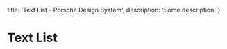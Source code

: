 
  title: 'Text List - Porsche Design System',
  description: 'Some description'
}

# Text List <ComponentStatus tagName="p-text-list"></ComponentStatus>

<TableOfContents headings={[]} />

